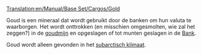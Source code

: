 [[Translation:en/Manual/Base Set/Cargos/Gold]]

{{nl/Vracht|name=Goud
|image=Gold.png
|geproduceerd=[[nl/Manual/Base Set/Industries/Goudmijn|Goudmijn]]
|geaccepteerd=[[nl/Manual/Base Set/Industries/Bank|Bank]]
}}

Goud is een mineraal dat wordt gebruikt door de banken om hun valuta te waarborgen. Het wordt onttrokken (en misschien omgesmolten, wie zal het zeggen?) in de [[nl/Manual/Base Set/Industries/Goudmijn|goudmijn]] en opgeslagen of tot munten geslagen in de [[nl/Manual/Base Set/Industries/Bank|Bank]].

Goud wordt alleen gevonden in het [[nl/Manual/Klimaat#Subarctisch|subarctisch klimaat]].